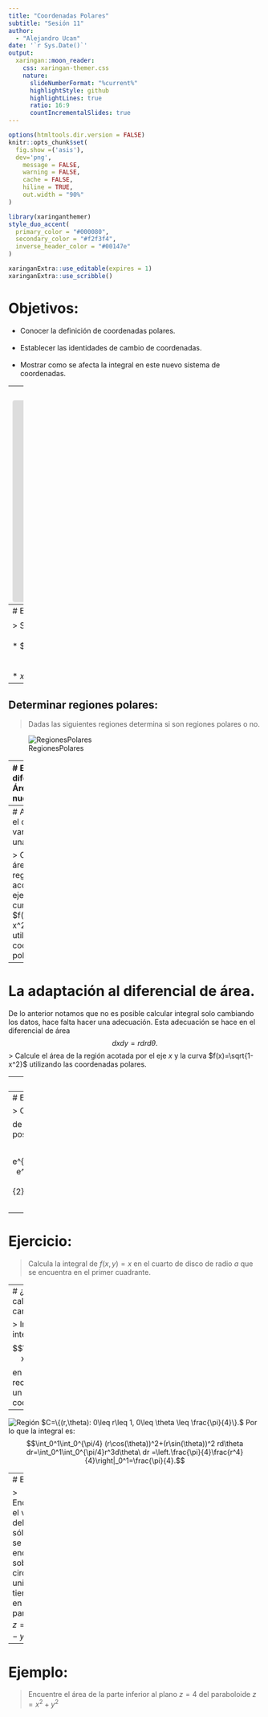 ```yaml
---
title: "Coordenadas Polares"
subtitle: "Sesión 11"
author: 
  - "Alejandro Ucan"
date: '`r Sys.Date()`'
output:
  xaringan::moon_reader:
    css: xaringan-themer.css
    nature:
      slideNumberFormat: "%current%"
      highlightStyle: github
      highlightLines: true
      ratio: 16:9
      countIncrementalSlides: true
---
```


```r
options(htmltools.dir.version = FALSE)
knitr::opts_chunk$set(
  fig.show =('asis'),
  dev='png',
	message = FALSE,
	warning = FALSE,
	cache = FALSE,
	hiline = TRUE,
	out.width = "90%"
)
```

```r
library(xaringanthemer)
style_duo_accent(
  primary_color = "#000080",
  secondary_color = "#f2f3f4",
  inverse_header_color = "#00147e"
)
```

```r
xaringanExtra::use_editable(expires = 1)
xaringanExtra::use_scribble()
```
# Objetivos:

 * Conocer la definición de coordenadas polares. <br/><br/>
 * Establecer las identidades de cambio de coordenadas. <br/><br/>
 * Mostrar como se afecta la integral en este nuevo sistema de coordenadas.

---
# Motivación:
 ### Coordenadas Polares en $\mathbb{R}^2.$
<iframe src="https://www.geogebra.org/calculator/aubzbhsd?embed" width="1200" height="400" allowfullscreen style="border: 1px solid #e4e4e4;border-radius: 4px;" frameborder="0"></iframe>

---
# El cambio de coordenadas

> Si tenemos un punto $(x,y)$ en $\mathbb{R}^2$ entonces se cumple: <br/><br/>
  * $r=\sqrt{x^2+y^2}$ y $\tan(\theta)= \frac{y}{x}.$ <br/><br/><br/>
  * $x=r\cos(\theta)$ y $y=r\sin(\theta)$

---
## Determinar regiones polares:

> Dadas las siguientes regiones determina si son regiones polares o no.

![RegionesPolares](regiones.png)

---
# El diferencial de Área en el nuevo sistem

```r
knitr::include_graphics("https://f54648cc-a-62cb3a1a-s-sites.googlegroups.com/site/pesqueriagrupocal/5-calculo-de-varias-variables/integrales-dobles-en-coordenadas-polares/dip%205.png?attachauth=ANoY7crO9XTlPhJdk1W3FnjzKSSzcM8y8zxXDkO_S8slkccFSBJvngN9KLQgCG7eBBwkLciMoyI6Bf8-Lf5AJnSc1H3DJ-9--JOv2xs-Nd-whsCLxc9oee_Fj8TcDZV8m_LsXLI5C6B_w38wCbBO8fOi7_x2QrVW_PKogYdJXLOs5XRfOFaGZw951qmR3cfb6oMq-fwPbYFdFCv1yUqBfysnbm4nPdSUKrFBOvAyFVTosv2vrMqSXqSXUFdV6QP3xDNqSTWNEzGQf2kgycoOm_sUIxh__B35mW1GyG5x4iHd5xTdIJMU8n94X4aUfNbfCtaVl3jpMH1i&attredirects=0
")
```

---
# Apliquemos el cambio de variable en una integral.

> Calcule el área de la región acotada por el eje $x$ y la curva $f(x)=\sqrt{1-x^2}$ utilizando las coordenadas polares.


---
# La adaptación al diferencial de área.

De lo anterior notamos que no es posible calcular integral solo cambiando los datos, hace falta hacer una adecuación. Esta adecuación se hace en el diferencial de área $$dxdy=rdrd\theta.$$
> Calcule el área de la región acotada por el eje $x$ y la curva $f(x)=\sqrt{1-x^2}$ utilizando las coordenadas polares.

---
# Ejemplo:

> Calcule el valor de la integral de $f(x,y)=e^{x^2+y^2}$ en la mitad positiva del circulo unitario.

---
# Ejemplo:

> Calcule el valor de la integral de $f(x,y)=e^{x^2+y^2}$ en la mitad positiva del circulo unitario.

$$\int\int_R e^{x^2+y^2}=\int_0^\pi\int_0^1 e^{r^2} rdrd\theta =\int_0^\pi \left[\frac{1}{2}e^{r^2}\right]_0^1 d\theta = \frac{\pi(e-1)}{2}.$$

---
# Ejercicio:

> Calcula la integral de $f(x,y)=x$ en el cuarto de disco de radio $a$ que se encuentra en el primer cuadrante.

---
# ¿Por qué es mejor calcular la integral con un cambio de variable?

> Intenta calcular la integral $$\int_0^1\int_0^{\sqrt{1-x^2}}x^2+y^2 dydx$$ en coordenadas rectangulares y luego con un cambio de coordenadas.


---

![Región](regione1.png) $C=\{(r,\theta): 0\leq r\leq 1, 0\leq \theta \leq \frac{\pi}{4}\}.$ Por lo que la integral es: $$\int_0^1\int_0^{\pi/4} (r\cos(\theta))^2+(r\sin(\theta))^2 rd\theta dr=\int_0^1\int_0^{\pi/4}r^3d\theta\ dr =\left.\frac{\pi}{4}\frac{r^4}{4}\right|_0^1=\frac{\pi}{4}.$$

---
# Ejemplo:

> Encuentra el volumen del cilindro sólido que se encuentra sobre el circulo unitario y tiene tapa en el paraboloide $z=9-x^2-y^2.$


---
# Ejemplo:

> Encuentre el área de la parte inferior al plano $z=4$ del paraboloide $z=x^2+y^2$ 



